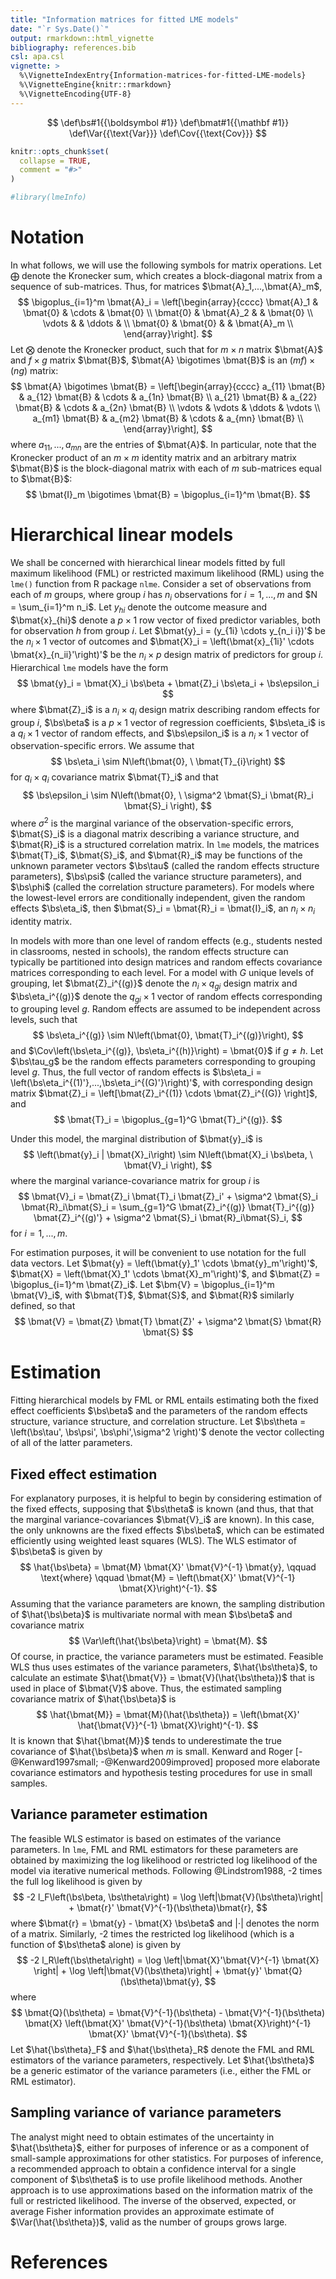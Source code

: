 ```yaml
---
title: "Information matrices for fitted LME models"
date: "`r Sys.Date()`"
output: rmarkdown::html_vignette
bibliography: references.bib
csl: apa.csl
vignette: >
  %\VignetteIndexEntry{Information-matrices-for-fitted-LME-models}
  %\VignetteEngine{knitr::rmarkdown}
  %\VignetteEncoding{UTF-8}
---
```


$$
\def\bs#1{{\boldsymbol #1}}
\def\bmat#1{{\mathbf #1}}
\def\Var{{\text{Var}}}
\def\Cov{{\text{Cov}}}
$$

```r
knitr::opts_chunk$set(
  collapse = TRUE,
  comment = "#>"
)
```

```r
#library(lmeInfo)
```

# Notation

In what follows, we will use the following symbols for matrix operations. Let $\bigoplus$ denote the Kronecker sum, which creates a block-diagonal matrix from a sequence of sub-matrices. Thus, for matrices $\bmat{A}_1,...,\bmat{A}_m$,
$$
\bigoplus_{i=1}^m \bmat{A}_i = \left[\begin{array}{cccc}
\bmat{A}_1 & \bmat{0} & \cdots & \bmat{0} \\ 
\bmat{0} & \bmat{A}_2 &  & \bmat{0} \\
\vdots & & \ddots &  \\
\bmat{0} & \bmat{0} & & \bmat{A}_m \\
\end{array}\right].
$$
Let $\bigotimes$ denote the Kronecker product, such that for $m \times n$ matrix $\bmat{A}$ and $f \times g$ matrix $\bmat{B}$,
$\bmat{A} \bigotimes \bmat{B}$ is an $(mf) \times (ng)$ matrix:
$$
\bmat{A} \bigotimes \bmat{B} = \left[\begin{array}{cccc}
a_{11} \bmat{B} & a_{12} \bmat{B} & \cdots & a_{1n} \bmat{B} \\ 
a_{21} \bmat{B} & a_{22} \bmat{B} & \cdots & a_{2n} \bmat{B} \\
\vdots & \vdots & \ddots &  \vdots \\
a_{m1} \bmat{B} & a_{m2} \bmat{B} & \cdots & a_{mn} \bmat{B} \\
\end{array}\right],
$$
where $a_{11},...,a_{mn}$ are the entries of $\bmat{A}$. In particular, note that the Kronecker product of an $m \times m$ identity matrix and an arbitrary matrix $\bmat{B}$ is the block-diagonal matrix with each of $m$ sub-matrices equal to $\bmat{B}$:
$$
\bmat{I}_m \bigotimes \bmat{B} = \bigoplus_{i=1}^m \bmat{B}.
$$

# Hierarchical linear models

We shall be concerned with hierarchical linear models fitted by full maximum likelihood (FML) or restricted maximum likelihood (RML) using the `lme()` function from R package `nlme`. Consider a set of observations from each of $m$ groups, where group $i$ has $n_i$ observations for $i = 1,...,m$ and $N = \sum_{i=1}^m n_i$. Let $y_{hi}$ denote the outcome measure and $\bmat{x}_{hi}$ denote a $p \times 1$ row vector of fixed predictor variables, both for observation $h$ from group $i$. Let $\bmat{y}_i = (y_{1i} \cdots y_{n_i i})'$ be the $n_i \times 1$ vector of outcomes and $\bmat{X}_i = \left(\bmat{x}_{1i}' \cdots \bmat{x}_{n_ii}'\right)'$ be the $n_i \times p$ design matrix of predictors for group $i$. Hierarchical `lme` models have the form
$$
\bmat{y}_i = \bmat{X}_i \bs\beta + \bmat{Z}_i \bs\eta_i + \bs\epsilon_i
$$
where $\bmat{Z}_i$ is a $n_i \times q_i$ design matrix describing random effects for group $i$, $\bs\beta$ is a $p \times 1$ vector of regression coefficients, $\bs\eta_i$ is a $q_i \times 1$ vector of random effects, and $\bs\epsilon_i$ is a $n_i \times 1$ vector of observation-specific errors. We assume that 
$$
\bs\eta_i \sim N\left(\bmat{0}, \ \bmat{T}_{i}\right)
$$
for $q_i \times q_i$ covariance matrix $\bmat{T}_i$ and that
$$
\bs\epsilon_i \sim N\left(\bmat{0}, \ \sigma^2 \bmat{S}_i \bmat{R}_i \bmat{S}_i \right),
$$
where $\sigma^2$ is the marginal variance of the observation-specific errors, $\bmat{S}_i$ is a diagonal matrix describing a variance structure, and $\bmat{R}_i$ is a structured correlation matrix. In `lme` models, the matrices $\bmat{T}_i$, $\bmat{S}_i$, and $\bmat{R}_i$ may be functions of the unknown parameter vectors $\bs\tau$ (called the random effects structure parameters), $\bs\psi$ (called the variance structure parameters), and $\bs\phi$ (called the correlation structure parameters). For models where the lowest-level errors are conditionally independent, given the random effects $\bs\eta_i$, then $\bmat{S}_i = \bmat{R}_i = \bmat{I}_i$, an $n_i \times n_i$ identity matrix.

In models with more than one level of random effects (e.g., students nested in classrooms, nested in schools), the random effects structure can typically be partitioned into design matrices and random effects covariance matrices corresponding to each level. For a model with $G$ unique levels of grouping, let $\bmat{Z}_i^{(g)}$ denote the $n_i \times q_{gi}$ design matrix and $\bs\eta_i^{(g)}$ denote the $q_{gi} \times 1$ vector of random effects corresponding to grouping level $g$. Random effects are assumed to be independent across levels, such that 
$$
\bs\eta_i^{(g)} \sim N\left(\bmat{0}, \bmat{T}_i^{(g)}\right),
$$
and $\Cov\left(\bs\eta_i^{(g)}, \bs\eta_i^{(h)}\right) = \bmat{0}$ if $g \neq h$. Let $\bs\tau_g$ be the random effects parameters corresponding to grouping level $g$. Thus, the full vector of random effects is $\bs\eta_i = \left(\bs\eta_i^{(1)'},...,\bs\eta_i^{(G)'}\right)'$, with corresponding design matrix $\bmat{Z}_i = \left[\bmat{Z}_i^{(1)} \cdots \bmat{Z}_i^{(G)} \right]$, and 
$$
\bmat{T}_i = \bigoplus_{g=1}^G \bmat{T}_i^{(g)}.
$$

Under this model, the marginal distribution of $\bmat{y}_i$ is
$$
\left(\bmat{y}_i | \bmat{X}_i\right) \sim N\left(\bmat{X}_i \bs\beta, \ \bmat{V}_i \right),
$$
where the marginal variance-covariance matrix for group $i$ is
$$
\bmat{V}_i = \bmat{Z}_i \bmat{T}_i \bmat{Z}_i' + \sigma^2 \bmat{S}_i \bmat{R}_i\bmat{S}_i = \sum_{g=1}^G \bmat{Z}_i^{(g)} \bmat{T}_i^{(g)} \bmat{Z}_i^{(g)'} + \sigma^2 \bmat{S}_i \bmat{R}_i\bmat{S}_i,
$$
for $i = 1,...,m$.

For estimation purposes, it will be convenient to use notation for the full data vectors. Let $\bmat{y} = \left(\bmat{y}_1' \cdots \bmat{y}_m'\right)'$, $\bmat{X} = \left(\bmat{X}_1' \cdots \bmat{X}_m'\right)'$, and $\bmat{Z} = \bigoplus_{i=1}^m \bmat{Z}_i$. Let $\bm{V} = \bigoplus_{i=1}^m \bmat{V}_i$, with $\bmat{T}$, $\bmat{S}$, and $\bmat{R}$ similarly defined, so that 
$$
\bmat{V} = \bmat{Z} \bmat{T} \bmat{Z}' + \sigma^2 \bmat{S} \bmat{R} \bmat{S}
$$

# Estimation

Fitting hierarchical models by FML or RML entails estimating both the fixed effect coefficients $\bs\beta$ and the parameters of the random effects structure, variance structure, and correlation structure. Let $\bs\theta = \left(\bs\tau', \bs\psi', \bs\phi',\sigma^2 \right)'$ denote the vector collecting of all of the latter parameters. 

## Fixed effect estimation

For explanatory purposes, it is helpful to begin by considering estimation of the fixed effects, supposing that $\bs\theta$ is known (and thus, that that the marginal variance-covariances $\bmat{V}_i$ are known). In this case, the only unknowns are the fixed effects $\bs\beta$, which can be estimated efficiently using weighted least squares (WLS). The WLS estimator of $\bs\beta$ is given by
$$
\hat{\bs\beta} = \bmat{M} \bmat{X}' \bmat{V}^{-1} \bmat{y}, \qquad \text{where} \qquad \bmat{M} = \left(\bmat{X}' \bmat{V}^{-1} \bmat{X}\right)^{-1}.
$$
Assuming that the variance parameters are known, the sampling distribution of $\hat{\bs\beta}$ is multivariate normal with mean $\bs\beta$ and covariance matrix
$$
\Var\left(\hat{\bs\beta}\right) = \bmat{M}.
$$
Of course, in practice, the variance parameters must be estimated. Feasible WLS thus uses estimates of the variance parameters, $\hat{\bs\theta}$, to calculate an estimate $\hat{\bmat{V}} = \bmat{V}(\hat{\bs\theta})$ that is used in place of $\bmat{V}$ above. Thus, the estimated sampling covariance matrix of $\hat{\bs\beta}$ is
$$
\hat{\bmat{M}} = \bmat{M}(\hat{\bs\theta}) = \left(\bmat{X}' \hat{\bmat{V}}^{-1} \bmat{X}\right)^{-1}.
$$
It is known that $\hat{\bmat{M}}$ tends to underestimate the true covariance of $\hat{\bs\beta}$ when $m$ is small. Kenward and Roger [-@Kenward1997small; -@Kenward2009improved] proposed more elaborate covariance estimators and hypothesis testing procedures for use in small samples.

## Variance parameter estimation

The feasible WLS estimator is based on estimates of the variance parameters. In `lme`, FML and RML estimators for these parameters are obtained by maximizing the log likelihood or restricted log likelihood of the model via iterative numerical methods. Following @Lindstrom1988, -2 times the full log likelihood is given by 
$$
-2 l_F\left(\bs\beta, \bs\theta\right) = \log \left|\bmat{V}(\bs\theta)\right| + \bmat{r}' \bmat{V}^{-1}(\bs\theta)\bmat{r},
$$
where $\bmat{r} = \bmat{y} - \bmat{X} \bs\beta$ and $\left| \cdot \right|$ denotes the norm of a matrix. Similarly, -2 times the restricted log likelihood (which is a function of $\bs\theta$ alone) is given by
$$
-2 l_R\left(\bs\theta\right) = \log \left|\bmat{X}'\bmat{V}^{-1} \bmat{X} \right| +  \log \left|\bmat{V}(\bs\theta)\right| + \bmat{y}' \bmat{Q}(\bs\theta)\bmat{y},
$$
where
$$
\bmat{Q}(\bs\theta) = \bmat{V}^{-1}(\bs\theta) - \bmat{V}^{-1}(\bs\theta) \bmat{X} \left(\bmat{X}' \bmat{V}^{-1}(\bs\theta) \bmat{X}\right)^{-1} \bmat{X}' \bmat{V}^{-1}(\bs\theta).
$$
Let $\hat{\bs\theta}_F$ and $\hat{\bs\theta}_R$ denote the FML and RML estimators of the variance parameters, respectively. Let $\hat{\bs\theta}$ be a generic estimator of the variance parameters (i.e., either the FML or RML estimator).

## Sampling variance of variance parameters

The analyst might need to obtain estimates of the uncertainty in $\hat{\bs\theta}$, either for purposes of inference or as a component of small-sample approximations for other statistics. For purposes of inference, a recommended approach to obtain a confidence interval for a single component of $\bs\theta$ is to use profile likelihood methods. Another approach is to use approximations based on the information matrix of the full or restricted likelihood. The inverse of the observed, expected, or average Fisher information provides an approximate estimate of $\Var(\hat{\bs\theta})$, valid as the number of groups grows large. 

# References
